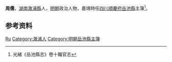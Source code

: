 {{Otheruses|other=名为周儒的其他人物|周儒}}
{{明清人物信息框
| 姓名 =周儒
| 最高職務 = [[四川|四川]][[岳池縣|岳池縣]][[主簿|主簿]]
| 國家 = 大明
| 籍貫 = [[湖南|湖南]][[漵浦縣|漵浦縣]]
| 字號 =
| 出生日期 = ？年？月？日
| 逝世日期 = ？年？月？日
| 墓葬 = 
| 配偶 =  
| 親屬 = 曾祖、祖、父，母
| 出身 = 
| 著作 =  
*
}}
'''周儒'''{{BD|？年||？年||}}，[[湖南|湖南]][[漵浦縣|漵浦縣]]人，[[明朝|明朝]]政治人物，嘉靖時任[[四川|四川]][[順慶府|順慶府]][[岳池縣|岳池縣]]主簿<ref>光緒《岳池縣志》卷十職官志</ref>。

== 参考资料 ==
{{reflist}}

{{Authority control}}
{{DEFAULTSORT:Zhou}}
[[Category:周姓|Ru]]
[[Category:漵浦人|Category:漵浦人]]
[[Category:明朝岳池縣主簿|Category:明朝岳池縣主簿]]

{{明朝人物小作品}}